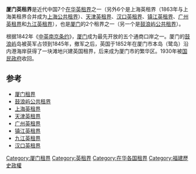 {{福建历史}}
'''厦门英租界'''是近代中国7个[[在华英租界|在华英租界]]之一（另外6个是上海英租界（1863年与上海美租界合并成为[[上海公共租界|上海公共租界]]）、[[天津英租界|天津英租界]]、[[汉口英租界|汉口英租界]]、[[镇江英租界|镇江英租界]]、[[广州英租界|广州英租界]]和[[九江英租界|九江英租界]]），也是[[厦门|厦门]]的2个租界之一（另一个是[[鼓浪屿公共租界|鼓浪屿公共租界]]）。

根据1842年《[[中英南京条约|中英南京条约]]》，[[厦门|厦门]]成为最先开放的五个通商口岸之一。厦门的[[鼓浪屿|鼓浪屿]]岛被英军占领到1845年，撤军之后，英国于1852年在厦门市本岛（鹭岛）沿内港海岸获得了一块滩地兴建英国租界，后来成为厦门市的繁华区。1930年被[[国民政府|国民政府]]收回。

==参考==
*[[厦门租界|厦门租界]]
*[[鼓浪屿公共租界|鼓浪屿公共租界]]
*[[上海公共租界|上海英租界]]
*[[天津英租界|天津英租界]]
*[[广州英租界|广州英租界]]
*[[镇江英租界|镇江英租界]]
*[[九江英租界|九江英租界]]
*[[汉口英租界|汉口英租界]]

{{中國租界}}
{{中国历史小作品}}

[[Category:厦门租界|Category:厦门租界]]
[[Category:英租界|Category:英租界]]
[[Category:在华各国租界|Category:在华各国租界]]
[[Category:福建歷史政權|Category:福建歷史政權]]
